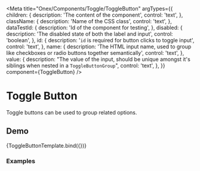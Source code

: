 <!-- ToggleButton.mdx -->


<Meta
  title="Onex/Components/Toggle/ToggleButton"
  argTypes={{
    children: {
      description: 'The content of the component',
      control: 'text',
    },
    className: {
      description: 'Name of the CSS class',
      control: 'text',
    },
    dataTestId: {
      description: 'Id of the component for testing',
    },
    disabled: {
      description: 'The disabled state of both the label and input',
      control: 'boolean',
    },
    id: {
      description: '```id``` is required for button clicks to toggle input',
      control: 'text',
    },
    name: {
      description:
        'The HTML input name, used to group like checkboxes or radio buttons together semantically',
      control: 'text',
    },
    value: {
      description:
        "The value of the input, should be unique amongst it's siblings when nested in a ```ToggleButtonGroup```",
      control: 'text',
    },
  }}
  component={ToggleButton}
/>


# Toggle Button

Toggle buttons can be used to group related options.

## Demo

<Canvas>
  <Story
    name="Demo"
    args={{
      children: 'Caption',
      className: 'custom-toggle-button',
      dataTestId: 'test-toggle-button-id',
      disabled: false,
      id: 'id-toggle-button-demo',
      name: 'toggle-button-demo',
      value: 1,
    }}
  >
    {ToggleButtonTemplate.bind({})}
  </Story>
</Canvas>

<ArgsTable story="Demo" />

### Examples

<Canvas>
  <Story name="Default" story={stories.Default} />
  <Story name="WithIcon" story={stories.WithIcon} />
  <Story name="IconToggleButton" story={stories.IconToggleButton} />
  <Story name="Disabled" story={stories.Disabled} />
</Canvas>
